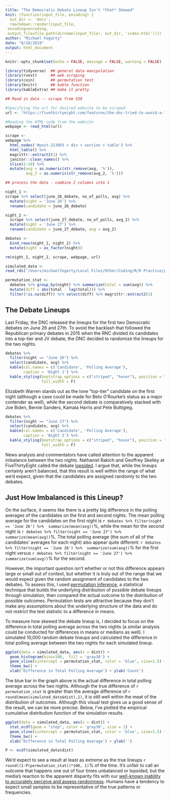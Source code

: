 ```yaml
---
title: "The Democratic Debate Lineup Isn't *that* Skewed"
knit: (function(input_file, encoding) {
  out_dir <- 'docs';
  rmarkdown::render(input_file,
 encoding=encoding,
 output_file=file.path(dirname(input_file), out_dir, 'index.html'))})
author: "Michael Fogarty"
date: "6/18/2019"
output: html_document
---
```


```r
knitr::opts_chunk$set(echo = FALSE, message = FALSE, warning = FALSE)

library(tidyverse)  ## general data manipulation
library(rvest)      ## web scraping
library(coin)       ## permutation test
library(knitr)      ## kable function
library(kableExtra) ## make it pretty

```

```r
## Read in data -- scrape from 538

#Specifying the url for desired website to be scraped
url <- 'https://fivethirtyeight.com/features/the-dnc-tried-to-avoid-a-lopsided-debate-it-got-one-anyway/'

#Reading the HTML code from the website
webpage <- read_html(url)

scrape <- 
webpage %>% 
  html_nodes('#post-213083 > div > section > table') %>% 
  html_table() %>% 
  magrittr::extract2(1) %>% 
  janitor::clean_names() %>% 
  slice(1:10) %>% 
  mutate(avg = as.numeric(str_remove(avg, '%')),
         avg_2 = as.numeric(str_remove(avg_2, '%')))

## process the data - combine 2 columns into 1

night_1 <- 
scrape %>% select(june_26_debate, no_of_polls, avg) %>% 
  mutate(night = 'June 26') %>% 
  rename(candidate = june_26_debate)

night_2 <- 
  scrape %>% select(june_27_debate, no_of_polls, avg_2) %>% 
  mutate(night = 'June 27') %>% 
  rename(candidate = june_27_debate, avg = avg_2)

debates <- 
  bind_rows(night_1, night_2) %>% 
  mutate(night = as_factor(night))

rm(night_1, night_2, scrape, webpage, url)

simulated_data <- 
read_rds('/Users/michaelfogarty/Local Files/Other/Coding/R/R Practice/permutation_simulation_results.RDS')

```

```r
permutation_stat <- 
  debates %>% group_by(night) %>% summarize(total = sum(avg)) %>% 
  mutate(diff = abs(total - lag(total))) %>% 
  filter(!is.na(diff)) %>% select(diff) %>% magrittr::extract2(1)
```



## The Debate Lineups

Last Friday, the DNC released the lineups for the first two Democratic debates on June 26 and 27th. To avoid the backlash that followed the Republican primary debates in 2015 when the RNC divided its candidates into a top-tier and JV debate, the DNC decided to randomize the lineups for the two nights.

```r
debates %>% 
  filter(night == "June 26") %>% 
  select(candidate, avg) %>% 
  kable(col.names = c('Candidate', 'Polling Average'),
        caption = 'Night 1') %>% 
  kable_styling(bootstrap_options = c("striped", "hover"), position = "center",
                full_width = F)
```

Elizabeth Warren stands out as the lone "top-tier" candidate on the first night (although a case could be made for Beto O'Rourke's status as a major contender as well), while the second debate is comparatively stacked with Joe Biden, Bernie Sanders, Kamala Harris and Pete Buttigieg.

```r
debates %>% 
  filter(night == "June 27") %>% 
  select(candidate, avg) %>% 
  kable(col.names = c('Candidate', 'Polling Average'),
        caption = 'Night 2') %>% 
  kable_styling(bootstrap_options = c("striped", "hover"), position = "center",
                full_width = F)
```

News analysis and commentators have called attention to the apparent imbalance between the two nights. Nathaniel Rakich and Geoffrey Skelley at FiveThirtyEight called the debate [lopsided](https://fivethirtyeight.com/features/the-dnc-tried-to-avoid-a-lopsided-debate-it-got-one-anyway/). I argue that, while the lineups certainly aren't balanced, that this result is well within the range of what we'd expect, given that the candidates are assigned randomly to the two debates.

## Just How Imbalanced is this Lineup?

On the surface, it seems like there is a pretty big difference in the polling averages of the candidates on the first and second nights. The mean polling average for the candidates on the first night is `r debates %>% filter(night == 'June 26') %>%  summarize(mean(avg))`%, while the mean for the second night is `r debates %>% filter(night == 'June 27') %>%  summarize(mean(avg))`%. The total polling average (the sum of all of the candidates' averages for each night) also appear quite different: `r debates %>% filter(night == 'June 26') %>%  summarize(sum(avg))`% for the first night versus `r debates %>% filter(night == 'June 27') %>%  summarize(sum(avg))`% for the second.

However, the important question isn't whether or not this difference appears large or small out of context, but whether it is truly out of the range that we would expect given the random assignment of candidates to the two debates. To assess this, I used [permutation inference](https://thomasleeper.com/Rcourse/Tutorials/permutationtests.html), a statistical technique that builds the underlying distribution of possible debate lineups through simulation, then compared the actual outcome to the distribution of possible outcomes. Permutation tests are attractive because they don't make any assumptions about the underlying structure of the data and do not restrict the test statistic to a difference in means.

To measure how skewed the debate lineup is, I decided to focus on the difference in total polling average across the two nights (a similar analysis could be conducted for differences in means or medians as well). I simulated 10,000 random debate lineups and calculated the difference in total polling average between the two nights for each simulated lineup. 

```r
ggplot(data = simulated_data, aes(x = dist)) + 
  geom_histogram(bins=100,  fill = 'gray30') +
  geom_vline(xintercept = permutation_stat, color = 'blue', size=1.5) +
  theme_bw() +
  xlab('Difference in Total Polling Average') + ylab('Count')
```

The blue bar in the graph above is the actual difference in total polling average across the two nights. Although the true difference of `r permutation_stat` is greater than the average difference of `r round(mean(simulated_data$dist),1)`, it is still well within the meat of the distribution of outcomes. Although this visual test gives us a good sense of the result, we can be more precise. Below, I've plotted the empirical cumulative distribution function of the simulation results. 

```r
ggplot(data = simulated_data, aes(x = dist)) +
  stat_ecdf(geom = "step", color = 'gray30', size = 2) +
  geom_vline(xintercept = permutation_stat, color = 'blue', size=1.5) +
  theme_bw() +
  xlab('Difference in Total Polling Average') + ylab('')
```

```r
P <- ecdf(simulated_data$dist)
```


We'd expect to see a result at least as extreme as the true lineups `r round((1-P(permutation_stat))*100, 1)`% of the time. It's unfair to call an outcome that happens one out of four times unbalanced or lopsided, but the media's reaction to the apparent disparity fits with our [well-known inability to accurately perceive and assess randomness](https://www.sciencedirect.com/science/article/pii/019688589190029I). Humans have a tendency to expect small samples to be representative of the true patterns or frequencies.


